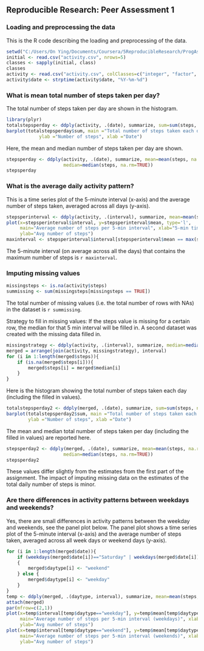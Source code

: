 ## Reproducible Research: Peer Assessment 1


### Loading and preprocessing the data

This is the R code describing the loading and preprocessing of the data. 

```r
setwd("C:/Users/On Ying/Documents/Coursera/5ReproducibleResearch/ProgAss1")
initial <- read.csv("activity.csv", nrows=5)
classes <- sapply(initial, class)
classes
activity <- read.csv("activity.csv", colClasses=c("integer", "factor", "integer"))
activity$date <- strptime(activity$date, "%Y-%m-%d")
```

### What is mean total number of steps taken per day?

The total number of steps taken per day are shown in the histogram. 

```r
library(plyr)
totalstepsperday <- ddply(activity, .(date), summarize, sum=sum(steps, na.rm=TRUE))
barplot(totalstepsperday$sum, main ="Total number of steps taken each day", 
            ylab ="Number of steps", xlab ="Date")
```

Here, the mean and median number of steps taken per day are shown.

``` r
stepsperday <- ddply(activity, .(date), summarize, mean=mean(steps, na.rm=TRUE), 
                     median=median(steps, na.rm=TRUE))
stepsperday
```


### What is the average daily activity pattern?

This is a time series plot of the 5-minute interval (x-axis) and the average number of steps taken, averaged across all days (y-axis).

```r
stepsperinterval <- ddply(activity, .(interval), summarize, mean=mean(steps, na.rm=T))
plot(x=stepsperinterval$interval, y=stepsperinterval$mean, type='l', 
     main="Average number of steps per 5-min interval", xlab="5-min time interval", 
     ylab="Avg number of steps")
maxinterval <- stepsperinterval$interval[stepsperinterval$mean == max(stepsperinterval$mean)]
```

The 5-minute interval (on average across all the days) that contains the maximum number of steps is `r maxinterval`.

### Imputing missing values

```r
missingsteps <- is.na(activity$steps)
summissing <- sum(missingsteps[missingsteps == TRUE])
```

The total number of missing values (i.e. the total number of rows with NAs) in the dataset is `r summissing`.

Strategy to fill in missing values: 
If the steps value is missing for a certain row, the median for that 5 min interval will be filled in. A second dataset was created with the missing data filled in. 

```r
missingstrategy <- ddply(activity, .(interval), summarize, median=median(steps, na.rm=T))
merged = arrange(join(activity, missingstrategy), interval)
for (i in 1:length(merged$steps)){
    if (is.na(merged$steps[i])){
        merged$steps[i] = merged$median[i]
    }
}
```

Here is the histogram showing the total number of steps taken each day (including the filled in values). 

```r
totalstepsperday2 <- ddply(merged, .(date), summarize, sum=sum(steps, na.rm=TRUE))
barplot(totalstepsperday2$sum, main ="Total number of steps taken each day", 
        ylab ="Number of steps", xlab ="Date")
```

The mean and median total number of steps taken per day (including the filled in values) are reported here.

```r
stepsperday2 <- ddply(merged, .(date), summarize, mean=mean(steps, na.rm=TRUE), 
                     median=median(steps, na.rm=TRUE))
stepsperday2
```

These values differ slightly from the estimates from the first part of the assignment. The impact of imputing missing data on the estimates of the total daily number of steps is minor.


### Are there differences in activity patterns between weekdays and weekends?

Yes, there are small differences in activity patterns between the weekday and weekends, see the panel plot below. 
The  panel plot shows a time series plot of the 5-minute interval (x-axis) 
and the average number of steps taken, averaged across all week days or weekend days (y-axis). 

```r
for (i in 1:length(merged$date)){
    if (weekdays(merged$date[i])=="Saturday" | weekdays(merged$date[i])=="Sunday")
    {
        merged$daytype[i] <- "weekend" 
    } else {
        merged$daytype[i] <- "weekday" 
    }
}
temp <- ddply(merged, .(daytype, interval), summarize, mean=mean(steps, na.rm=T))
attach(merged)
par(mfrow=c(2,1))
plot(x=temp$interval[temp$daytype=="weekday"], y=temp$mean[temp$daytype=="weekday"], type='l', 
     main="Average number of steps per 5-min interval (weekdays)", xlab="5-min time interval", 
     ylab="Avg number of steps")
plot(x=temp$interval[temp$daytype=="weekend"], y=temp$mean[temp$daytype=="weekend"], type='l', 
     main="Average number of steps per 5-min interval (weekends)", xlab="5-min time interval", 
     ylab="Avg number of steps")
```